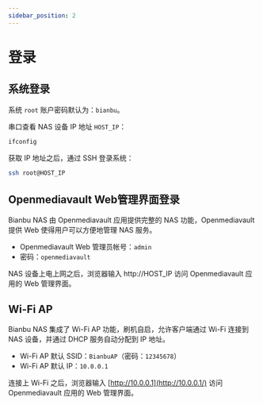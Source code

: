 ```yaml
---
sidebar_position: 2
---
```


# 登录

## 系统登录

系统 `root` 账户密码默认为：`bianbu`。

串口查看 NAS 设备 IP 地址 `HOST_IP`：

```Bash
ifconfig
```

获取 IP 地址之后，通过 SSH 登录系统：

```Bash
ssh root@HOST_IP
```

## Openmediavault Web管理界面登录

Bianbu NAS 由 Openmediavault 应用提供完整的 NAS 功能，Openmediavault 提供 Web 使得用户可以方便地管理 NAS 服务。

- Openmediavault Web 管理员帐号：`admin`
- 密码：`openmediavault`

NAS 设备上电上网之后，浏览器输入 http://HOST_IP 访问 Openmediavault 应用的 Web 管理界面。

## Wi-Fi AP

Bianbu  NAS 集成了 Wi-Fi AP 功能，刷机自启，允许客户端通过 Wi-Fi 连接到 NAS 设备，并通过 DHCP 服务自动分配到 IP 地址。

- Wi-Fi AP 默认 SSID：`BianbuAP`（密码：`12345678`）
- Wi-Fi AP 默认 IP：`10.0.0.1`

连接上 Wi-Fi 之后，浏览器输入 [http://10.0.0.1](http://10.0.0.1/) 访问 Openmediavault 应用的 Web 管理界面。
